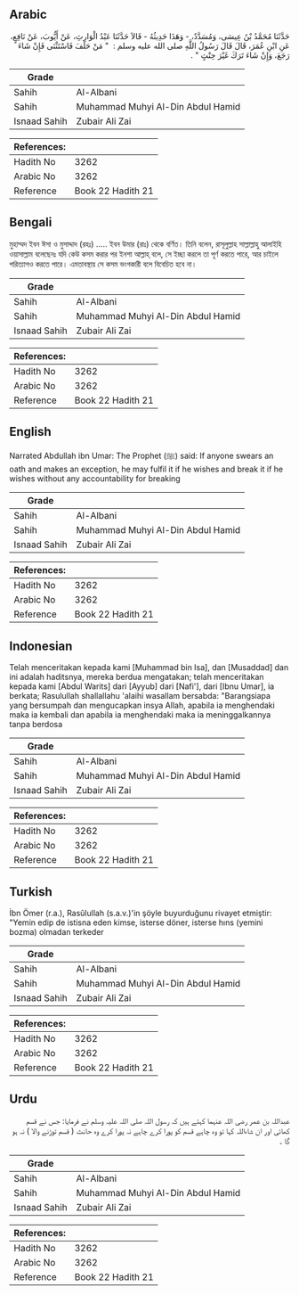 ## Arabic


<div dir="rtl" lang="ar" style={{fontSize:'larger',backgroundColor:'#f8f9fa',padding:20}}>
حَدَّثَنَا مُحَمَّدُ بْنُ عِيسَى، وَمُسَدَّدٌ، - وَهَذَا حَدِيثُهُ - قَالاَ حَدَّثَنَا عَبْدُ الْوَارِثِ، عَنْ أَيُّوبَ، عَنْ نَافِعٍ، عَنِ ابْنِ عُمَرَ، قَالَ قَالَ رَسُولُ اللَّهِ صلى الله عليه وسلم ‏:‏ ‏ "‏ مَنْ حَلَفَ فَاسْتَثْنَى فَإِنْ شَاءَ رَجَعَ، وَإِنْ شَاءَ تَرَكَ غَيْرَ حِنْثٍ ‏"‏ ‏.‏
</div>
<div style={{backgroundColor:'#f8f9fa',padding:20, marginBottom: 10}}><table> <thead> <tr> <th>Grade</th> <th></th> </tr> </thead> <tbody> <tr><td>Sahih</td><td>Al-Albani</td></tr><tr><td>Sahih</td><td>Muhammad Muhyi Al-Din Abdul Hamid</td></tr><tr><td>Isnaad Sahih</td><td>Zubair Ali Zai</td></tr></tbody></table><table> <thead> <tr> <th>References:</th> <th></th> </tr> </thead> <tbody><tr><td>Hadith No</td><td>3262</td></tr><tr><td>Arabic No</td><td>3262</td></tr><tr><td>Reference</td><td>Book 22 Hadith 21</td></tr></tbody></table></div>

## Bengali


<div dir="ltr" lang="bn" style={{fontSize:'larger',backgroundColor:'#f8f9fa',padding:20}}>
মুহাম্মদ ইবন ঈসা ও মুসাদ্দাদ (রহঃ) ..... ইবন উমার (রাঃ) থেকে বর্ণিত। তিনি বলেন, রাসূলুল্লাহ সাল্লাল্লাহু আলাইহি ওয়াসাল্লাম বলেছেনঃ যদি কেউ কসম করার পর ইনশা আল্লাহ্‌ বলে, সে ইচ্ছা করলে তা পূর্ণ করতে পারে, আর চাইলে পরিত্যাগও করতে পারে। এমতাবস্থায় সে কসম ভংগকারী বলে বিবেচিত হবে না।
</div>
<div style={{backgroundColor:'#f8f9fa',padding:20, marginBottom: 10}}><table> <thead> <tr> <th>Grade</th> <th></th> </tr> </thead> <tbody> <tr><td>Sahih</td><td>Al-Albani</td></tr><tr><td>Sahih</td><td>Muhammad Muhyi Al-Din Abdul Hamid</td></tr><tr><td>Isnaad Sahih</td><td>Zubair Ali Zai</td></tr></tbody></table><table> <thead> <tr> <th>References:</th> <th></th> </tr> </thead> <tbody><tr><td>Hadith No</td><td>3262</td></tr><tr><td>Arabic No</td><td>3262</td></tr><tr><td>Reference</td><td>Book 22 Hadith 21</td></tr></tbody></table></div>

## English


<div dir="ltr" lang="en" style={{fontSize:'larger',backgroundColor:'#f8f9fa',padding:20}}>
Narrated Abdullah ibn Umar: The Prophet (ﷺ) said: If anyone swears an oath and makes an exception, he may fulfil it if he wishes and break it if he wishes without any accountability for breaking
</div>
<div style={{backgroundColor:'#f8f9fa',padding:20, marginBottom: 10}}><table> <thead> <tr> <th>Grade</th> <th></th> </tr> </thead> <tbody> <tr><td>Sahih</td><td>Al-Albani</td></tr><tr><td>Sahih</td><td>Muhammad Muhyi Al-Din Abdul Hamid</td></tr><tr><td>Isnaad Sahih</td><td>Zubair Ali Zai</td></tr></tbody></table><table> <thead> <tr> <th>References:</th> <th></th> </tr> </thead> <tbody><tr><td>Hadith No</td><td>3262</td></tr><tr><td>Arabic No</td><td>3262</td></tr><tr><td>Reference</td><td>Book 22 Hadith 21</td></tr></tbody></table></div>

## Indonesian


<div dir="ltr" lang="id" style={{fontSize:'larger',backgroundColor:'#f8f9fa',padding:20}}>
Telah menceritakan kepada kami [Muhammad bin Isa], dan [Musaddad] dan ini adalah haditsnya, mereka berdua mengatakan; telah menceritakan kepada kami [Abdul Warits] dari [Ayyub] dari [Nafi'], dari [Ibnu Umar], ia berkata; Rasulullah shallallahu 'alaihi wasallam bersabda: "Barangsiapa yang bersumpah dan mengucapkan insya Allah, apabila ia menghendaki maka ia kembali dan apabila ia menghendaki maka ia meninggalkannya tanpa berdosa
</div>
<div style={{backgroundColor:'#f8f9fa',padding:20, marginBottom: 10}}><table> <thead> <tr> <th>Grade</th> <th></th> </tr> </thead> <tbody> <tr><td>Sahih</td><td>Al-Albani</td></tr><tr><td>Sahih</td><td>Muhammad Muhyi Al-Din Abdul Hamid</td></tr><tr><td>Isnaad Sahih</td><td>Zubair Ali Zai</td></tr></tbody></table><table> <thead> <tr> <th>References:</th> <th></th> </tr> </thead> <tbody><tr><td>Hadith No</td><td>3262</td></tr><tr><td>Arabic No</td><td>3262</td></tr><tr><td>Reference</td><td>Book 22 Hadith 21</td></tr></tbody></table></div>

## Turkish


<div dir="ltr" lang="tr" style={{fontSize:'larger',backgroundColor:'#f8f9fa',padding:20}}>
İbn Ömer (r.a.), Rasûlullah (s.a.v.)'in şöyle buyurduğunu rivayet etmiştir: "Yemin edip de istisna eden kimse, isterse döner, isterse hıns (yemini bozma) olmadan terkeder
</div>
<div style={{backgroundColor:'#f8f9fa',padding:20, marginBottom: 10}}><table> <thead> <tr> <th>Grade</th> <th></th> </tr> </thead> <tbody> <tr><td>Sahih</td><td>Al-Albani</td></tr><tr><td>Sahih</td><td>Muhammad Muhyi Al-Din Abdul Hamid</td></tr><tr><td>Isnaad Sahih</td><td>Zubair Ali Zai</td></tr></tbody></table><table> <thead> <tr> <th>References:</th> <th></th> </tr> </thead> <tbody><tr><td>Hadith No</td><td>3262</td></tr><tr><td>Arabic No</td><td>3262</td></tr><tr><td>Reference</td><td>Book 22 Hadith 21</td></tr></tbody></table></div>

## Urdu


<div dir="rtl" lang="ur" style={{fontSize:'larger',backgroundColor:'#f8f9fa',padding:20}}>
عبداللہ بن عمر رضی اللہ عنہما کہتے ہیں کہ رسول اللہ صلی اللہ علیہ وسلم نے فرمایا: جس نے قسم کھائی اور ان شاءاللہ کہا تو وہ چاہے قسم کو پورا کرے چاہے نہ پورا کرے وہ حانث ( قسم توڑنے والا ) نہ ہو گا ۔
</div>
<div style={{backgroundColor:'#f8f9fa',padding:20, marginBottom: 10}}><table> <thead> <tr> <th>Grade</th> <th></th> </tr> </thead> <tbody> <tr><td>Sahih</td><td>Al-Albani</td></tr><tr><td>Sahih</td><td>Muhammad Muhyi Al-Din Abdul Hamid</td></tr><tr><td>Isnaad Sahih</td><td>Zubair Ali Zai</td></tr></tbody></table><table> <thead> <tr> <th>References:</th> <th></th> </tr> </thead> <tbody><tr><td>Hadith No</td><td>3262</td></tr><tr><td>Arabic No</td><td>3262</td></tr><tr><td>Reference</td><td>Book 22 Hadith 21</td></tr></tbody></table></div>